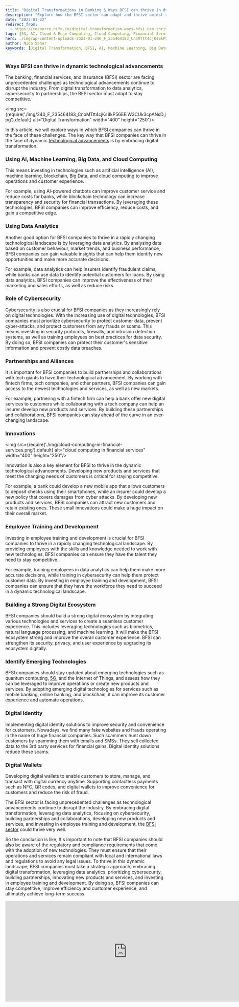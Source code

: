 ```yaml
---
title: 'Digital Transformations in Banking & Ways BFSI can thrive in dynamic technological advancements'
description: "Explore how the BFSI sector can adapt and thrive amidst rapid technological advancements by leveraging AI, data analytics, cybersecurity, and strategic partnerships."
date: "2023-01-22"
redirect_from: 
  - https://resource.nife.io/digital-transformation-ways-bfsi-can-thrive-in-dynamic-technological-advancements/
tags: [5G, AI, Cloud & Edge Computing, Cloud Computing, Financial Services, Technology]
hero: ./img/wp-content-uploads-2023-01-240_F_235464183_CnoMTtt4cjKs8kP56EEiW3CUk3cpANsD-300x212.jpg
author: Nida Sahar
keywords: [Digital Transformation, BFSI, AI, Machine Learning, Big Data, Cloud Computing, Cybersecurity, Partnerships, Innovation, Data Analytics]
---
```


### Ways BFSI can thrive in dynamic technological advancements

The banking, financial services, and insurance (BFSI) sector are facing unprecedented challenges as technological advancements continue to disrupt the industry. From digital transformation to data analytics, cybersecurity to partnerships, the BFSI sector must adapt to stay competitive.

<img src={require('./img/240_F_235464183_CnoMTtt4cjKs8kP56EEiW3CUk3cpANsD.jpg').default} alt="Digital Transformation" width="400" height="250"/>
<br/>



In this article, we will explore ways in which BFSI companies can thrive in the face of these challenges. The key way that BFSI companies can thrive in the face of dynamic [technological advancements](/blog/cloud-computing-technologies-to-deliver-a-world-class-customer-experience/) is by embracing digital transformation.

### Using AI, Machine Learning, Big Data, and Cloud Computing

This means investing in technologies such as artificial intelligence (AI), machine learning, blockchain, Big Data, and cloud computing to improve operations and customer experience.

For example, using AI-powered chatbots can improve customer service and reduce costs for banks, while blockchain technology can increase transparency and security for financial transactions. By leveraging these technologies, BFSI companies can improve efficiency, reduce costs, and gain a competitive edge.

### Using Data Analytics

Another good option for BFSI companies to thrive in a rapidly changing technological landscape is by leveraging data analytics. By analysing data based on customer behaviour, market trends, and business performance, BFSI companies can gain valuable insights that can help them identify new opportunities and make more accurate decisions.

For example, data analytics can help insurers identify fraudulent claims, while banks can use data to identify potential customers for loans. By using data analytics, BFSI companies can improve the effectiveness of their marketing and sales efforts, as well as reduce risks.

### Role of Cybersecurity

Cybersecurity is also crucial for BFSI companies as they increasingly rely on digital technologies. With the increasing use of digital technologies, BFSI companies must prioritize cybersecurity to protect customer data, prevent cyber-attacks, and protect customers from any frauds or scams. This means investing in security protocols, firewalls, and intrusion detection systems, as well as training employees on best practices for data security. By doing so, BFSI companies can protect their customer's sensitive information and prevent costly data breaches.

### Partnerships and Alliances

It is important for BFSI companies to build partnerships and collaborations with tech giants to have their technological advancement. By working with fintech firms, tech companies, and other partners, BFSI companies can gain access to the newest technologies and services, as well as new markets.

For example, partnering with a fintech firm can help a bank offer new digital services to customers while collaborating with a tech company can help an insurer develop new products and services. By building these partnerships and collaborations, BFSI companies can stay ahead of the curve in an ever-changing landscape.

### Innovations

<img src={require('./img/cloud-computing-in-financial-services.png').default} alt="cloud computing in financial services" width="400" height="250"/>
<br/>



Innovation is also a key element for BFSI to thrive in the dynamic technological advancements. Developing new products and services that meet the changing needs of customers is critical for staying competitive.

For example, a bank could develop a new mobile app that allows customers to deposit checks using their smartphones, while an insurer could develop a new policy that covers damages from cyber attacks. By developing new products and services, BFSI companies can attract new customers and retain existing ones. These small innovations could make a huge impact on their overall market.

### Employee Training and Development

Investing in employee training and development is crucial for BFSI companies to thrive in a rapidly changing technological landscape. By providing employees with the skills and knowledge needed to work with new technologies, BFSI companies can ensure they have the talent they need to stay competitive.

For example, training employees in data analytics can help them make more accurate decisions, while training in cybersecurity can help them protect customer data. By investing in employee training and development, BFSI companies can ensure that they have the workforce they need to succeed in a dynamic technological landscape.

### Building a Strong Digital Ecosystem

BFSI companies should build a strong digital ecosystem by integrating various technologies and services to create a seamless customer experience. This includes leveraging technologies such as biometrics, natural language processing, and machine learning. It will make the BFSI ecosystem strong and improve the overall customer experience. BFSI can strengthen its security, privacy, and user experience by upgrading its ecosystem digitally.

### Identify Emerging Technologies

BFSI companies should stay updated about emerging technologies such as quantum computing, [5G](/blog/how-pandemic-is-shaping-5g-networks-is-innovation-the-solution/), and the Internet of Things, and assess how they can be leveraged to improve operations or create new products and services. By adopting emerging digital technologies for services such as mobile banking, online banking, and blockchain, it can improve its customer experience and automate operations.

### Digital Identity

Implementing digital identity solutions to improve security and convenience for customers. Nowadays, we find many fake websites and frauds operating in the name of huge financial companies. Such scammers hunt down customers by spamming them with emails and SMSs. They sell collected data to the 3rd party services for financial gains. Digital identity solutions reduce these scams.

### Digital Wallets

Developing digital wallets to enable customers to store, manage, and transact with digital currency anytime. Supporting contactless payments such as NFC, QR codes, and digital wallets to improve convenience for customers and reduce the risk of fraud.

The BFSI sector is facing unprecedented challenges as technological advancements continue to disrupt the industry. By embracing digital transformation, leveraging data analytics, focusing on cybersecurity, building partnerships and collaborations, developing new products and services, and investing in employee training and development, the [BFSI sector](https://www.niit.com/india/knowledge-center-an-overview-of-the-banking-industry) could thrive very well.

So the conclusion is like, It's important to note that BFSI companies should also be aware of the regulatory and compliance requirements that come with the adoption of new technologies. They must ensure that their operations and services remain compliant with local and international laws and regulations to avoid any legal issues. To thrive in this dynamic landscape, BFSI companies must take a strategic approach, embracing digital transformation, leveraging data analytics, prioritizing cybersecurity, building partnerships, innovating new products and services, and investing in employee training and development. By doing so, BFSI companies can stay competitive, improve efficiency and customer experience, and ultimately achieve long-term success.

<iframe width="760" height="315" src="https://www.youtube.com/embed/ThEgwdkymKY?si=jaetkTCpL6g8RzlO" title="YouTube video player" frameborder="0" allow="accelerometer; autoplay; clipboard-write; encrypted-media; gyroscope; picture-in-picture; web-share" referrerpolicy="strict-origin-when-cross-origin" allowfullscreen></iframe>
